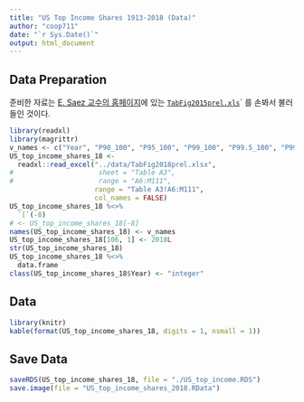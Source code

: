 ```yaml
---
title: "US Top Income Shares 1913-2018 (Data)"
author: "coop711"
date: "`r Sys.Date()`"
output: html_document
---
```


## Data Preparation

준비한 자료는  [E. Saez 교수의 홈페이지](http://elsa.berkeley.edu/~saez/)에 있는 [`TabFig2015prel.xls`](http://eml.berkeley.edu//~saez/TabFig2017prel.xls)` 를 손봐서 불러들인 것이다. 

<!--
## readxl
-->

```r
library(readxl)
library(magrittr)
v_names <- c("Year", "P90_100", "P95_100", "P99_100", "P99.5_100", "P99.9_100", "P99.99_100", "P90_95", "P95_99", "P99_99.5", "P99.5_99.9", "P99.9_99.99")
US_top_income_shares_18 <-
  readxl::read_excel("../data/TabFig2018prel.xlsx",
#                     sheet = "Table A3",
#                     range = "A6:M111",
                     range = "Table A3!A6:M111",
                     col_names = FALSE)
US_top_income_shares_18 %<>%
  `[`(-8)
# <- US_top_income_shares_18[-8]
names(US_top_income_shares_18) <- v_names
US_top_income_shares_18[106, 1] <- 2018L
str(US_top_income_shares_18)
US_top_income_shares_18 %<>% 
  data.frame
class(US_top_income_shares_18$Year) <- "integer"
```

## Data

```r
library(knitr)
kable(format(US_top_income_shares_18, digits = 1, nsmall = 1))
```

## Save Data

```r
saveRDS(US_top_income_shares_18, file = "./US_top_income.RDS")
save.image(file = "US_top_income_shares_2018.RData")
```